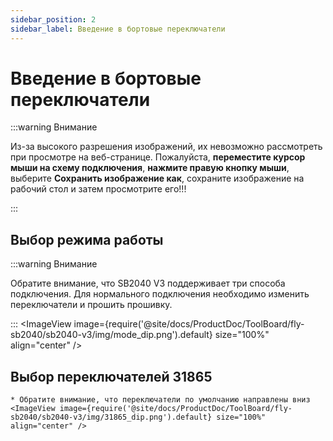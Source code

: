 ```yaml
---
sidebar_position: 2
sidebar_label: Введение в бортовые переключатели
---
```




# Введение в бортовые переключатели

:::warning Внимание

Из-за высокого разрешения изображений, их невозможно рассмотреть при просмотре на веб-странице. Пожалуйста, **переместите курсор мыши на схему подключения**, **нажмите правую кнопку мыши**, выберите **Сохранить изображение как**, сохраните изображение на рабочий стол и затем просмотрите его!!!

:::

## Выбор режима работы

:::warning Внимание

Обратите внимание, что SB2040 V3 поддерживает три способа подключения. Для нормального подключения необходимо изменить переключатели и прошить прошивку.

:::
    <ImageView image={require('@site/docs/ProductDoc/ToolBoard/fly-sb2040/sb2040-v3/img/mode_dip.png').default} size="100%" align="center" />

## Выбор переключателей 31865

    * Обратите внимание, что переключатели по умолчанию направлены вниз
    <ImageView image={require('@site/docs/ProductDoc/ToolBoard/fly-sb2040/sb2040-v3/img/31865_dip.png').default} size="100%" align="center" />